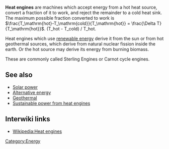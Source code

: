 '''Heat engines''' are machines which accept energy from a hot heat source, convert a fraction of it to work, and reject the remainder to a cold heat sink.  The maximum possible fraction converted to work is <math>\frac{T_\mathrm{hot}-T_\mathrm{cold}}{T_\mathrm{hot}} = \frac{\Delta T}{T_\mathrm{hot}}</math>. (T_hot - T_cold) / T_hot.

Heat engines which use [[renewable energy]] derive it from the sun or from hot geothermal sources, which derive from natural nuclear fission inside the earth.  Or the hot source may derive its energy from burning biomass.

These are commonly called Sterling Engines or Carnot cycle engines.

==See also==
* [[Solar power]]
* [[Alternative energy]]
* [[Geothermal]]
* [[Sustainable power from heat engines]]

== Interwiki links ==

* [[Wikipedia:Heat engines]]

[[Category:Energy]]